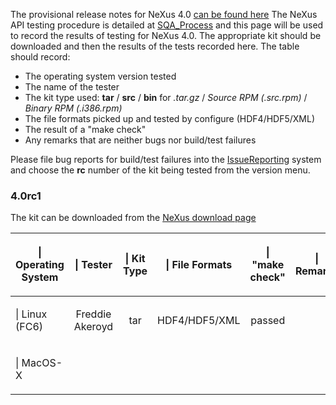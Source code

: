 The provisional release notes for NeXus 4.0 [[Nexus 4 Release Notes|can be found here]]
The NeXus API testing procedure is detailed at [[SQA_Process]] and this page will be used to record the results of testing for NeXus 4.0. The appropriate kit should be downloaded and then the results of the tests recorded here. The table should record:
* The operating system version tested
* The name of the tester
* The kit type used: '''tar''' / '''src''' / '''bin'''   for   ''.tar.gz''  /  ''Source RPM (.src.rpm)''  /  ''Binary RPM (.i386.rpm)''
* The file formats picked up and tested by configure (HDF4/HDF5/XML)
* The result of a "make check"
* Any remarks that are neither bugs nor build/test failures 

Please file bug reports for build/test failures into the [[IssueReporting]] system and choose the '''rc''' number of the kit being tested from the version menu.

=== 4.0rc1 ===

The kit can be downloaded from the [http://download.nexusformat.org/kits NeXus download page]

{| {{Tablestyle}}
|-
! {{Headcellstyle}} | Operating System
! {{Headcellstyle}} | Tester
! {{Headcellstyle}} | Kit Type
! {{Headcellstyle}} | File Formats
! {{Headcellstyle}} | "make check"
! {{Headcellstyle}} | Remarks
|-
! {{Headcellstyle}} | Linux (FC6)
| align="center" | Freddie Akeroyd
| align="center" | tar
| align="center" | HDF4/HDF5/XML 
| align="center" | passed
| align="center" | &nbsp;
|-
! {{Headcellstyle}} | MacOS-X 
| align="center" | &nbsp; 
| align="center" | &nbsp; 
| align="center" | &nbsp; 
|}
